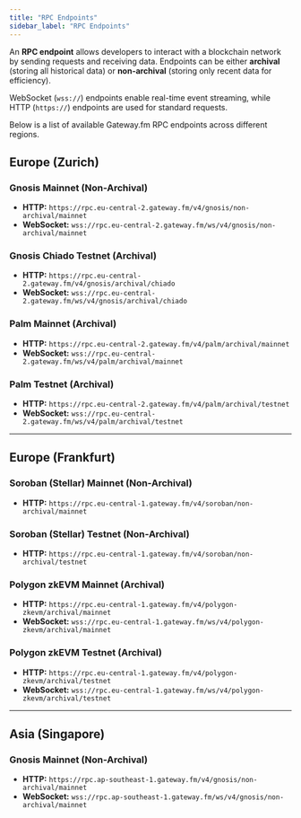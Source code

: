 ```yaml
---
title: "RPC Endpoints"
sidebar_label: "RPC Endpoints"
---
```


An **RPC endpoint** allows developers to interact with a blockchain network by sending requests and receiving data. Endpoints can be either **archival** (storing all historical data) or **non-archival** (storing only recent data for efficiency). 

WebSocket (`wss://`) endpoints enable real-time event streaming, while HTTP (`https://`) endpoints are used for standard requests.

Below is a list of available Gateway.fm RPC endpoints across different regions.

## **Europe (Zurich)**

### **Gnosis Mainnet** (Non-Archival)
- **HTTP:** `https://rpc.eu-central-2.gateway.fm/v4/gnosis/non-archival/mainnet`
- **WebSocket:** `wss://rpc.eu-central-2.gateway.fm/ws/v4/gnosis/non-archival/mainnet`

### **Gnosis Chiado Testnet** (Archival)
- **HTTP:** `https://rpc.eu-central-2.gateway.fm/v4/gnosis/archival/chiado`
- **WebSocket:** `wss://rpc.eu-central-2.gateway.fm/ws/v4/gnosis/archival/chiado`

### **Palm Mainnet** (Archival)
- **HTTP:** `https://rpc.eu-central-2.gateway.fm/v4/palm/archival/mainnet`
- **WebSocket:** `wss://rpc.eu-central-2.gateway.fm/ws/v4/palm/archival/mainnet`

### **Palm Testnet** (Archival)
- **HTTP:** `https://rpc.eu-central-2.gateway.fm/v4/palm/archival/testnet`
- **WebSocket:** `wss://rpc.eu-central-2.gateway.fm/ws/v4/palm/archival/testnet`

---

## **Europe (Frankfurt)**

### **Soroban (Stellar) Mainnet** (Non-Archival)
- **HTTP:** `https://rpc.eu-central-1.gateway.fm/v4/soroban/non-archival/mainnet`

### **Soroban (Stellar) Testnet** (Non-Archival)
- **HTTP:** `https://rpc.eu-central-1.gateway.fm/v4/soroban/non-archival/testnet`

### **Polygon zkEVM Mainnet** (Archival)
- **HTTP:** `https://rpc.eu-central-1.gateway.fm/v4/polygon-zkevm/archival/mainnet`
- **WebSocket:** `wss://rpc.eu-central-1.gateway.fm/ws/v4/polygon-zkevm/archival/mainnet`

### **Polygon zkEVM Testnet** (Archival)
- **HTTP:** `https://rpc.eu-central-1.gateway.fm/v4/polygon-zkevm/archival/testnet`
- **WebSocket:** `wss://rpc.eu-central-1.gateway.fm/ws/v4/polygon-zkevm/archival/testnet`

---

## **Asia (Singapore)**

### **Gnosis Mainnet** (Non-Archival)
- **HTTP:** `https://rpc.ap-southeast-1.gateway.fm/v4/gnosis/non-archival/mainnet`
- **WebSocket:** `wss://rpc.ap-southeast-1.gateway.fm/ws/v4/gnosis/non-archival/mainnet`
